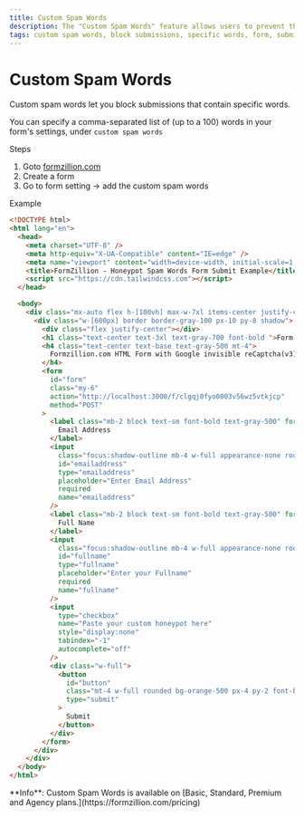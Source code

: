 ```yaml
---
title: Custom Spam Words
description: The "Custom Spam Words" feature allows users to prevent the submission of forms that contain specific words. By configuring this feature in the form settings, users can define a list of up to 100 words separated by commas, which will trigger the blocking mechanism. This customization provides an effective way to combat spam and filter out unwanted content from form submissions.
tags: custom spam words, block submissions, specific words, form, submission, automate, backend, open-source, integrations, Formzillion
---
```



# Custom Spam Words

Custom spam words let you block submissions that contain specific words.

You can specify a comma-separated list of (up to a 100) words in your form's settings, under `custom spam words`

Steps

1. Goto [formzillion.com](https://formzillion.com/)
2. Create a form
3. Go to form setting -> add the custom spam words

Example

```html copy
<!DOCTYPE html>
<html lang="en">
  <head>
    <meta charset="UTF-8" />
    <meta http-equiv="X-UA-Compatible" content="IE=edge" />
    <meta name="viewport" content="width=device-width, initial-scale=1.0" />
    <title>FormZillion - Honeypot Spam Words Form Submit Example</title>
    <script src="https://cdn.tailwindcss.com"></script>
  </head>

  <body>
    <div class="mx-auto flex h-[100vh] max-w-7xl items-center justify-center">
      <div class="w-[600px] border border-gray-100 px-10 py-8 shadow">
        <div class="flex justify-center"></div>
        <h1 class="text-center text-3xl text-gray-700 font-bold ">Form Zillion</h1>
        <h4 class="text-center text-base text-gray-500 mt-4">
          Formzillion.com HTML Form with Google invisible reCaptcha(v3)
        </h4>
        <form
          id="form"
          class="my-6"
          action="http://localhost:3000/f/clgqj0fyo0003v56wz5vtkjcp"
          method="POST"
        >
          <label class="mb-2 block text-sm font-bold text-gray-500" for="emailaddress">
            Email Address
          </label>
          <input
            class="focus:shadow-outline mb-4 w-full appearance-none rounded border px-3 py-2 leading-tight text-gray-700 shadow focus:outline-none"
            id="emailaddress"
            type="emailaddress"
            placeholder="Enter Email Address"
            required
            name="emailaddress"
          />
          <label class="mb-2 block text-sm font-bold text-gray-500" for="emailaddress">
            Full Name
          </label>
          <input
            class="focus:shadow-outline mb-4 w-full appearance-none rounded border px-3 py-2 leading-tight text-gray-700 shadow focus:outline-none"
            id="fullname"
            type="fullname"
            placeholder="Enter your Fullname"
            required
            name="fullname"
          />
          <input
            type="checkbox"
            name="Paste your custom honeypot here"
            style="display:none"
            tabindex="-1"
            autocomplete="off"
          />
          <div class="w-full">
            <button
              id="button"
              class="mt-4 w-full rounded bg-orange-500 px-4 py-2 font-bold text-white"
              type="submit"
            >
              Submit
            </button>
          </div>
        </form>
      </div>
    </div>
  </body>
</html>
```

<Callout type="info" emoji="ℹ️">
  **Info**: Custom Spam Words is available on [Basic, Standard, Premium and Agency
  plans.](https://formzillion.com/pricing)
</Callout>
